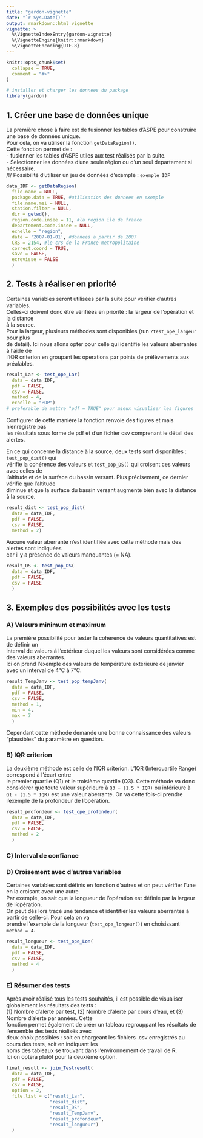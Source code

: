 ```yaml
---
title: "gardon-vignette"
date: "`r Sys.Date()`"
output: rmarkdown::html_vignette
vignette: >
  %\VignetteIndexEntry{gardon-vignette}
  %\VignetteEngine{knitr::rmarkdown}
  %\VignetteEncoding{UTF-8}
---
```



```r
knitr::opts_chunk$set(
  collapse = TRUE,
  comment = "#>"
)
```

```r
# installer et charger les donnees du package
library(gardon)

```

1. Créer une base de données unique
--------------------
La première chose à faire est de fusionner les tables d'ASPE pour construire une base de données unique.  
Pour cela, on va utiliser la fonction `getDataRegion()`.   
Cette fonction permet de :   
- fusionner les tables d'ASPE utiles aux test réalisés par la suite.   
- Selectionner les données d'une seule région ou d'un seul departement si nécessaire.  
/!/ Possibilité d'utiliser un jeu de données d'exemple : `exemple_IDF`

```r
data_IDF <- getDataRegion(
  file.name = NULL,
  package.data = TRUE, #utilisation des donnees en exemple
  file.name.mei = NULL,
  station.filter = NULL,
  dir = getwd(),
  region.code.insee = 11, #la region ile de france
  departement.code.insee = NULL,
  echelle = "region",
  date = '2007-01-01', #donnees a partir de 2007
  CRS = 2154, #le crs de la France metropolitaine
  correct.coord = TRUE,
  save = FALSE,
  ecrevisse = FALSE
  )

```

2. Tests à réaliser en priorité
--------------------
Certaines variables seront utilisées par la suite pour vérifier d'autres variables.  
Celles-ci doivent donc être vérifiées en priorité : la largeur de l'opération et la distance   
à la source.  
Pour la largeur, plusieurs méthodes sont disponibles (run `?test_ope_largeur` pour plus   
de détail). Ici nous allons opter pour celle qui identifie les valeurs aberrantes à l'aide de   
l'IQR criterion en groupant les operations par points de prélèvements aux préalables.

```r
result_Lar <- test_ope_Lar(
  data = data_IDF,
  pdf = FALSE,
  csv = FALSE,
  method = 4,
  echelle = "POP")
# preferable de mettre "pdf = TRUE" pour mieux visualiser les figures

```

Configurer de cette manière la fonction renvoie des figures et mais n'enregistre pas   
les résultats sous forme de pdf et d'un fichier csv comprenant le détail des alertes.  
  
En ce qui concerne la distance à la source, deux tests sont disponibles : `test_pop_dist()` qui  
vérifie la cohérence des valeurs et `test_pop_DS()` qui croisent ces valeurs avec celles de  
l'altitude et de la surface du bassin versant. Plus précisement, ce dernier vérifie que l'altitude  
diminue et que la surface du bassin versant augmente bien avec la distance à la source.  

```r
result_dist <- test_pop_dist(
  data = data_IDF,
  pdf = FALSE,
  csv = FALSE,
  method = 2)

```
Aucune valeur aberrante n'est identifiée avec cette méthode mais des alertes sont indiquées  
car il y a présence de valeurs manquantes (= NA).  

```r
result_DS <- test_pop_DS(
  data = data_IDF,
  pdf = FALSE,
  csv = FALSE
  )

```


3. Exemples des possibilités avec les tests
--------------------

### A) Valeurs minimum et maximum
La première possibilité pour tester la cohérence de valeurs quantitatives est de définir un  
interval de valeurs à l'extérieur duquel les valeurs sont considérées comme des valeurs aberrantes.  
Ici on prend l'exemple des valeurs de température extérieure de janvier avec un interval de 4°C à 7°C.

```r
result_TempJanv <- test_pop_tempJanv(
  data = data_IDF,
  pdf = FALSE,
  csv = FALSE,
  method = 1,
  min = 4,
  max = 7
  )

```
Cependant cette méthode demande une bonne connaissance des valeurs "plausibles" du paramètre en question.

### B) IQR criterion
La deuxième méthode est celle de l'IQR criterion. L'IQR (Interquartile Range) correspond à l'écart entre  
le premier quartile (Q1) et le troisième quartile (Q3). Cette méthode va donc considérer que toute valeur supérieure à `Q3 + (1.5 * IQR)` ou inférieure à `Q1 - (1.5 * IQR)` est une valeur aberrante.
On va cette fois-ci prendre l'exemple de la profondeur de l'opération.

```r
result_profondeur <- test_ope_profondeur(
  data = data_IDF,
  pdf = FALSE,
  csv = FALSE,
  method = 2
  )

```


### C) Interval de confiance

### D) Croisement avec d'autres variables

Certaines variables sont définis en fonction d'autres et on peut vérifier l'une en la croisant avec une autre.  
Par exemple, on sait que la longueur de l'opération est définie par la largeur de l'opération.  
On peut dès lors tracé une tendance et identifier les valeurs aberrantes à partir de celle-ci. Pour cela on va  
prendre l'exemple de la longueur (`test_ope_longeur()`) en choisissant `method = 4`. 

```r
result_longueur <- test_ope_Lon(
  data = data_IDF,
  pdf = FALSE,
  csv = FALSE,
  method = 4
  )

```

### E) Résumer des tests

Après avoir réalisé tous les tests souhaités, il est possible de visualiser globalement les résultats des tests :  
(1) Nombre d'alerte par test, (2) Nombre d'alerte par cours d'eau, et (3) Nombre d'alerte par années. Cette  
fonction permet également de créer un tableau regrouppant les résultats de l'ensemble des tests réalisés avec  
deux choix possibles : soit en chargeant les fichiers .csv enregistrés au cours des tests, soit en indiquant les  
noms des tableaux se trouvant dans l'environnement de travail de R.  
Ici on optera plutôt pour la deuxième option.

```r
final_result <- join_Testresult(
  data = data_IDF,
  pdf = FALSE,
  csv = FALSE,
  option = 2,
  file.list = c("result_Lar", 
                "result_dist", 
                "result_DS", 
                "result_TempJanv", 
                "result_profondeur", 
                "result_longueur")
  )

```
